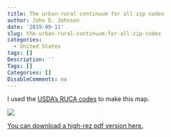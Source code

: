 ```yaml
---
title: The urban-rural continuum for all zip codes
author: John D. Johnson
date: '2019-09-11'
slug: the-urban-rural-continuum-for-all-zip-codes
categories:
  - United States
tags: []
Description: ''
Tags: []
Categories: []
DisableComments: no
---
```


I used the [USDA's RUCA codes](https://www.ers.usda.gov/data-products/rural-urban-commuting-area-codes/documentation/) to make this map.

![](/post/2019-09-11-the-urban-rural-continuum-for-all-zip-codes.en_files/Screen Shot 2019-09-11 at 10.22.43 AM.png)

[You can download a high-rez pdf version here.](https://www.dropbox.com/s/efo3oxmxhfr39ke/NationalMap.pdf?dl=1)

